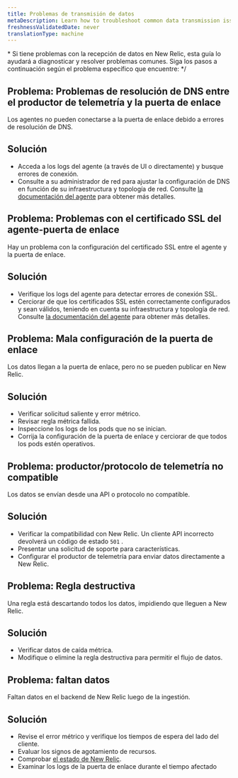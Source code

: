 ```yaml
---
title: Problemas de transmisión de datos
metaDescription: Learn how to troubleshoot common data transmission issues with Pipeline Control gateway.
freshnessValidatedDate: never
translationType: machine
---
```


\* Si tiene problemas con la recepción de datos en New Relic, esta guía lo ayudará a diagnosticar y resolver problemas comunes. Siga los pasos a continuación según el problema específico que encuentre: \*/

## Problema: Problemas de resolución de DNS entre el productor de telemetría y la puerta de enlace

Los agentes no pueden conectarse a la puerta de enlace debido a errores de resolución de DNS.

## Solución

* Acceda a los logs del agente (a través de UI o directamente) y busque errores de conexión.
* Consulte a su administrador de red para ajustar la configuración de DNS en función de su infraestructura y topología de red. Consulte [la documentación del agente](/docs/apm/new-relic-apm/getting-started/introduction-apm/) para obtener más detalles.

## Problema: Problemas con el certificado SSL del agente-puerta de enlace

Hay un problema con la configuración del certificado SSL entre el agente y la puerta de enlace.

## Solución

* Verifique los logs del agente para detectar errores de conexión SSL.
* Cerciorar de que los certificados SSL estén correctamente configurados y sean válidos, teniendo en cuenta su infraestructura y topología de red. Consulte [la documentación del agente](/docs/apm/new-relic-apm/getting-started/introduction-apm/) para obtener más detalles.

## Problema: Mala configuración de la puerta de enlace

Los datos llegan a la puerta de enlace, pero no se pueden publicar en New Relic.

## Solución

* Verificar solicitud saliente y error métrico.
* Revisar regla métrica fallida.
* Inspeccione los logs de los pods que no se inician.
* Corrija la configuración de la puerta de enlace y cerciorar de que todos los pods estén operativos.

## Problema: productor/protocolo de telemetría no compatible

Los datos se envían desde una API o protocolo no compatible.

## Solución

* Verificar la compatibilidad con New Relic. Un cliente API incorrecto devolverá un código de estado `501` .
* Presentar una solicitud de soporte para características.
* Configurar el productor de telemetría para enviar datos directamente a New Relic.

## Problema: Regla destructiva

Una regla está descartando todos los datos, impidiendo que lleguen a New Relic.

## Solución

* Verificar datos de caída métrica.
* Modifique o elimine la regla destructiva para permitir el flujo de datos.

## Problema: faltan datos

Faltan datos en el backend de New Relic luego de la ingestión.

## Solución

* Revise el error métrico y verifique los tiempos de espera del lado del cliente.
* Evaluar los signos de agotamiento de recursos.
* Comprobar [el estado de New Relic](https://status.newrelic.com/).
* Examinar los logs de la puerta de enlace durante el tiempo afectado